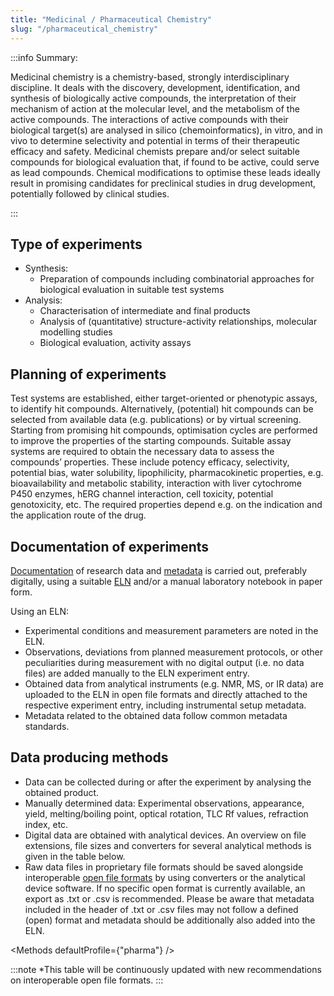 ```yaml
---
title: "Medicinal / Pharmaceutical Chemistry"
slug: "/pharmaceutical_chemistry"
---
```



<LbeChip title="medicinal chemistry" /><LbeChip title="epidemiology" />


:::info Summary:

Medicinal chemistry is a chemistry-based, strongly interdisciplinary discipline. It deals with the discovery, development, identification, and synthesis of biologically active compounds, the interpretation of their mechanism of action at the molecular level, and the metabolism of the active compounds.
The interactions of active compounds with their biological target(s) are analysed in silico (chemoinformatics), in vitro, and in vivo to determine selectivity and potential in terms of their therapeutic efficacy and safety.
Medicinal chemists prepare and/or select suitable compounds for biological evaluation that, if found to be active, could serve as lead compounds. Chemical modifications to optimise these leads ideally result in promising candidates for preclinical studies in drug development, potentially followed by clinical studies.

:::

## Type of experiments

- Synthesis:
  - Preparation of compounds including combinatorial approaches for biological evaluation in suitable test systems
- Analysis:
  - Characterisation of intermediate and final products
  - Analysis of (quantitative) structure-activity relationships, molecular modelling studies
  - Biological evaluation, activity assays

## Planning of experiments

Test systems are established, either target-oriented or phenotypic assays, to identify hit compounds. Alternatively, (potential) hit compounds can be selected from available data (e.g. publications) or by virtual screening.
Starting from promising hit compounds, optimisation cycles are performed to improve the properties of the starting compounds. Suitable assay systems are required to obtain the necessary data to assess the compounds’ properties. These include potency efficacy, selectivity, potential bias, water solubility, lipophilicity, pharmacokinetic properties, e.g. bioavailability and metabolic stability, interaction with liver cytochrome P450 enzymes, hERG channel interaction, cell toxicity, potential genotoxicity, etc. The required properties depend e.g. on the indication and the application route of the drug.

## Documentation of experiments

[Documentation](/docs/data_documentation) of research data and [metadata](/docs/metadata) is carried out, preferably digitally, using a suitable [ELN](/docs/eln) and/or a manual laboratory notebook in paper form.

Using an ELN:

- Experimental conditions and measurement parameters are noted in the ELN.
- Observations, deviations from planned measurement protocols, or other peculiarities during measurement with no digital output (i.e. no data files) are added manually to the ELN experiment entry.
- Obtained data from analytical instruments (e.g. NMR, MS, or IR data) are uploaded to the ELN in open file formats and directly attached to the respective experiment entry, including instrumental setup metadata.
- Metadata related to the obtained data follow common metadata standards.

## Data producing methods

- Data can be collected during or after the experiment by analysing the obtained product.
- Manually determined data: Experimental observations, appearance, yield, melting/boiling point, optical rotation, TLC Rf values, refraction index, etc.
- Digital data are obtained with analytical devices. An overview on file extensions, file sizes and converters for several analytical methods is given in the table below.
- Raw data files in proprietary file formats should be saved alongside interoperable [open file formats](/docs/format_standards) by using converters or the analytical device software. If no specific open format is currently available, an export as .txt or .csv is recommended. Please be aware that metadata included in the header of .txt or .csv files may not follow a defined (open) format and metadata should be additionally also added into the ELN.

<Methods defaultProfile={"pharma"} />

:::note *This table will be continuously updated with new recommendations on interoperable open file formats.
:::